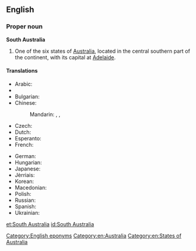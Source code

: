 ==English==
{{wikipedia}}
===Proper noun===
'''South Australia'''

# One of the six states of [[Australia]], located in the central southern part of the continent, with its capital at [[Adelaide]].

====Translations====
{{trans-top|state of Australia}}
* Arabic: {{t-|ar|جنوب أستراليا|f|tr=junuub 'ustraalia|sc=Arab}}
* {{trreq|hy}}
* Bulgarian: {{t-|bg|Южна Австралия|f|tr=Júžna Avstrálija|sc=Cyrl}}
* Chinese:
*: Mandarin: {{t|cmn|南澳大利亞|sc=Hani}}, {{t|cmn|南澳大利亚|tr=Nán Àodàlìyà|sc=Hani}}, {{t|cmn|南澳洲|tr=Nán Àozhōu|sc=Hani}}
* Czech: {{t-|cs|Jižní Austrálie|f}}
* Dutch: {{t+|nl|Zuid-Australië}}
* Esperanto: {{t-|eo|Suda Aŭstralio}}
* French: {{t+|fr|Australie-Méridionale|f}}
{{trans-mid}}
* German: {{t-|de|South Australia|n}}
* Hungarian: {{t-|hu|Dél-Ausztrália}}
* Japanese: {{t-|ja|南オーストラリア|tr=Minami Ōsutoraria|sc=Jpan}}
* Jèrriais: {{tø|roa-jer|Australie Méridionale|f}}
* Korean: {{t-|ko|사우스 오스트 레일 리아|tr=Sauseu Oseuteureillia|sc=Kore}}
* Macedonian: {{t-|mk|Јужна Австралија|f|tr=Júžna Avstrálija}}
* Polish: {{t-|pl|Australia Południowa|f}}
* Russian: {{t-|ru|Южная Австралия|f|tr=Júžnaja Avstrálija}}
* Spanish: {{t-|es|Australia Meridional|f}}
* Ukrainian: {{t-|uk|Південна Австралія|f|tr=Pivdénna Avstrálija|sc=Cyrl}}
{{trans-bottom}}

[[Category:English eponyms]]
[[Category:en:Australia]]
[[Category:en:States of Australia]]

[[et:South Australia]]
[[id:South Australia]]